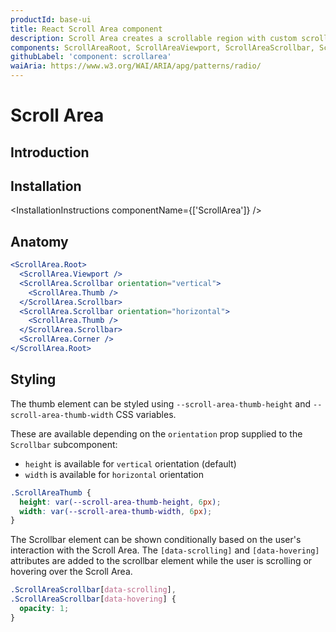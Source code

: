 ```yaml
---
productId: base-ui
title: React Scroll Area component
description: Scroll Area creates a scrollable region with custom scrollbars.
components: ScrollAreaRoot, ScrollAreaViewport, ScrollAreaScrollbar, ScrollAreaThumb, ScrollAreaCorner
githubLabel: 'component: scrollarea'
waiAria: https://www.w3.org/WAI/ARIA/apg/patterns/radio/
---
```


# Scroll Area

<Description />

<ComponentLinkHeader design={false} />

## Introduction

<Demo demo="ScrollAreaIntroduction" defaultCodeOpen="false" bg="gradient" />

## Installation

<InstallationInstructions componentName={['ScrollArea']} />

## Anatomy

```jsx
<ScrollArea.Root>
  <ScrollArea.Viewport />
  <ScrollArea.Scrollbar orientation="vertical">
    <ScrollArea.Thumb />
  </ScrollArea.Scrollbar>
  <ScrollArea.Scrollbar orientation="horizontal">
    <ScrollArea.Thumb />
  </ScrollArea.Scrollbar>
  <ScrollArea.Corner />
</ScrollArea.Root>
```

## Styling

The thumb element can be styled using `--scroll-area-thumb-height` and `--scroll-area-thumb-width` CSS variables.

These are available depending on the `orientation` prop supplied to the `Scrollbar` subcomponent:

- `height` is available for `vertical` orientation (default)
- `width` is available for `horizontal` orientation

```css
.ScrollAreaThumb {
  height: var(--scroll-area-thumb-height, 6px);
  width: var(--scroll-area-thumb-width, 6px);
}
```

The Scrollbar element can be shown conditionally based on the user's interaction with the Scroll Area. The `[data-scrolling]` and `[data-hovering]` attributes are added to the scrollbar element while the user is scrolling or hovering over the Scroll Area.

```css
.ScrollAreaScrollbar[data-scrolling],
.ScrollAreaScrollbar[data-hovering] {
  opacity: 1;
}
```
